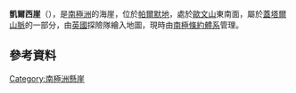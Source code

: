 {{coord|74|30|S|62|18|W|source:GNIS|display=title}}

'''凱爾西崖'''（{{lang-en|Kelsey Cliff}}），是[[南極洲|南極洲]]的海崖，位於[[帕爾默地|帕爾默地]]，處於[[歐文山_(帕爾默地)|歐文山]]東南面，屬於[[蓋塔爾山脈|蓋塔爾山脈]]的一部分，由[[英國|英國]]探險隊繪入地圖，現時由[[南極條約體系|南極條約體系]]管理。

==參考資料==
{{cite gnis | type = antarid | id = 7835| name = Kelsey Cliff | accessdate = 2013-04-17}}
{{usgs-gazetteer}}
{{Antarctica-geo-stub}}
[[Category:南極洲懸崖|Category:南極洲懸崖]]